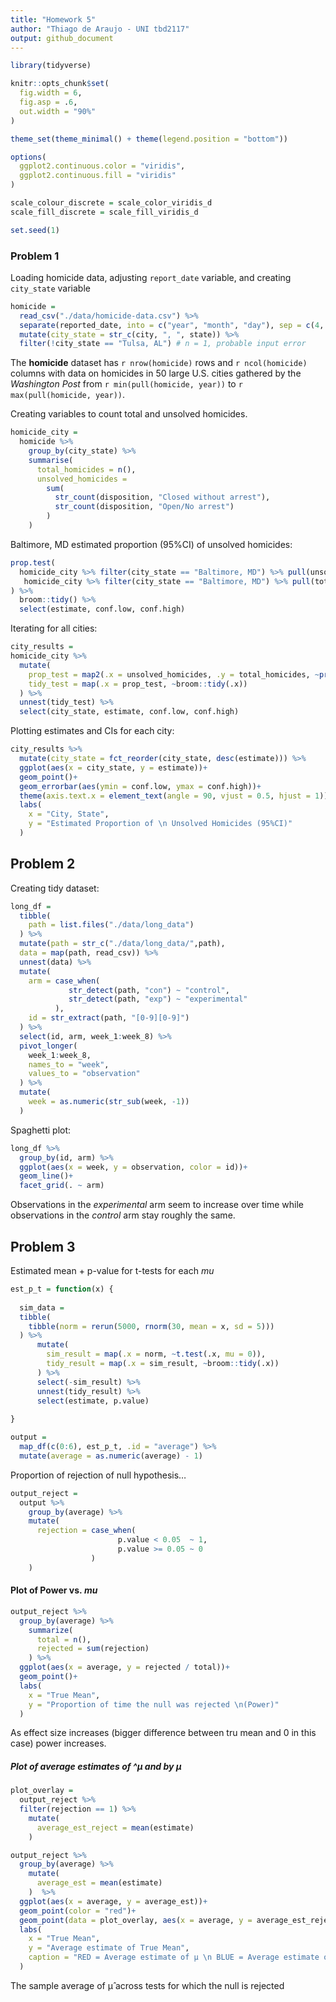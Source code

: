 ```yaml
---
title: "Homework 5"
author: "Thiago de Araujo - UNI tbd2117"
output: github_document
---
```


```r
library(tidyverse)

knitr::opts_chunk$set(
  fig.width = 6,
  fig.asp = .6,
  out.width = "90%"
)

theme_set(theme_minimal() + theme(legend.position = "bottom"))

options(
  ggplot2.continuous.color = "viridis",
  ggplot2.continuous.fill = "viridis"
)

scale_colour_discrete = scale_color_viridis_d
scale_fill_discrete = scale_fill_viridis_d

set.seed(1)
```

### Problem 1

Loading homicide data, adjusting `report_date` variable, and creating `city_state` variable

```r
homicide = 
  read_csv("./data/homicide-data.csv") %>% 
  separate(reported_date, into = c("year", "month", "day"), sep = c(4, 6)) %>% 
  mutate(city_state = str_c(city, ", ", state)) %>% 
  filter(!city_state == "Tulsa, AL") # n = 1, probable input error
```

The **homicide** dataset has `r nrow(homicide)` rows and `r ncol(homicide)` columns with data on homicides in 50 large U.S. cities gathered by the _Washington Post_ from `r min(pull(homicide, year))` to `r max(pull(homicide, year))`.

Creating variables to count total and unsolved homicides.

```r
homicide_city = 
  homicide %>% 
    group_by(city_state) %>%
    summarise(
      total_homicides = n(),
      unsolved_homicides = 
        sum(
          str_count(disposition, "Closed without arrest"), 
          str_count(disposition, "Open/No arrest")
        )
    )
```

Baltimore, MD estimated proportion (95%CI) of unsolved homicides:

```r
prop.test(
  homicide_city %>% filter(city_state == "Baltimore, MD") %>% pull(unsolved_homicides),
   homicide_city %>% filter(city_state == "Baltimore, MD") %>% pull(total_homicides)
) %>% 
  broom::tidy() %>% 
  select(estimate, conf.low, conf.high)
```

Iterating for all cities:

```r
city_results = 
homicide_city %>% 
  mutate(
    prop_test = map2(.x = unsolved_homicides, .y = total_homicides, ~prop.test(x = .x, n = .y)),
    tidy_test = map(.x = prop_test, ~broom::tidy(.x))
  ) %>% 
  unnest(tidy_test) %>% 
  select(city_state, estimate, conf.low, conf.high)
```

Plotting estimates and CIs for each city:

```r
city_results %>% 
  mutate(city_state = fct_reorder(city_state, desc(estimate))) %>% 
  ggplot(aes(x = city_state, y = estimate))+
  geom_point()+
  geom_errorbar(aes(ymin = conf.low, ymax = conf.high))+
  theme(axis.text.x = element_text(angle = 90, vjust = 0.5, hjust = 1))+
  labs(
    x = "City, State",
    y = "Estimated Proportion of \n Unsolved Homicides (95%CI)"
  )
```

## Problem 2

Creating tidy dataset:

```r
long_df = 
  tibble(
    path = list.files("./data/long_data")
  ) %>% 
  mutate(path = str_c("./data/long_data/",path),
  data = map(path, read_csv)) %>% 
  unnest(data) %>% 
  mutate(
    arm = case_when(
             str_detect(path, "con") ~ "control",
             str_detect(path, "exp") ~ "experimental"
          ),
    id = str_extract(path, "[0-9][0-9]")
  ) %>% 
  select(id, arm, week_1:week_8) %>% 
  pivot_longer(
    week_1:week_8, 
    names_to = "week",
    values_to = "observation"
  ) %>% 
  mutate(
    week = as.numeric(str_sub(week, -1))
  )
```

Spaghetti plot:

```r
long_df %>% 
  group_by(id, arm) %>% 
  ggplot(aes(x = week, y = observation, color = id))+
  geom_line()+
  facet_grid(. ~ arm)
```

Observations in the _experimental_ arm seem to increase over time while observations in the _control_ arm stay roughly the same.

## Problem 3

Estimated mean + p-value for t-tests for each _mu_

```r
est_p_t = function(x) {
  
  sim_data = 
  tibble(
    tibble(norm = rerun(5000, rnorm(30, mean = x, sd = 5)))
  ) %>% 
      mutate(
        sim_result = map(.x = norm, ~t.test(.x, mu = 0)),
        tidy_result = map(.x = sim_result, ~broom::tidy(.x))
      ) %>% 
      select(-sim_result) %>% 
      unnest(tidy_result) %>% 
      select(estimate, p.value)
  
}

output = 
  map_df(c(0:6), est_p_t, .id = "average") %>% 
  mutate(average = as.numeric(average) - 1)
```

Proportion of rejection of null hypothesis...

```r
output_reject = 
  output %>% 
    group_by(average) %>% 
    mutate(
      rejection = case_when(
                        p.value < 0.05  ~ 1,
                        p.value >= 0.05 ~ 0
                  )
    )
```

#### Plot of Power vs. _mu_

```r
output_reject %>%
  group_by(average) %>% 
    summarize(
      total = n(),
      rejected = sum(rejection)
    ) %>% 
  ggplot(aes(x = average, y = rejected / total))+
  geom_point()+
  labs(
    x = "True Mean",
    y = "Proportion of time the null was rejected \n(Power)"
  )
```

As effect size increases (bigger difference between tru mean and 0 in this case) power increases.

##### Plot of average estimates of ^μ and by μ
 

```r
plot_overlay =   
  output_reject %>%
  filter(rejection == 1) %>% 
    mutate(
      average_est_reject = mean(estimate)
    )

output_reject %>%
  group_by(average) %>% 
    mutate(
      average_est = mean(estimate)
    )  %>% 
  ggplot(aes(x = average, y = average_est))+
  geom_point(color = "red")+
  geom_point(data = plot_overlay, aes(x = average, y = average_est_reject), color = "blue")+
  labs(
    x = "True Mean",
    y = "Average estimate of True Mean",
    caption = "RED = Average estimate of μ \n BLUE = Average estimate of μ only in samples for which the null was rejected"
  )
```

The sample average of μ̂ across tests for which the null is rejected

